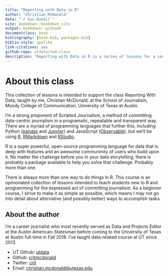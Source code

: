 ```yaml
--- 
title: "Reporting with Data in R"
author: "Christian McDonald"
date: "`r Sys.Date()`"
site: bookdown::bookdown_site
output: bookdown::gitbook
documentclass: book
bibliography: [book.bib, packages.bib]
biblio-style: apalike
link-citations: yes
github-repo: utdata/rwd-class
description: "Reporting with Data in R is a series of lessons for a course in the School of Journalism, Moody College of Communication at the University of Texas at Austin. It is taught by Christian McDonald."
---
```


# About this class

This collection of lessons is intended to support the class Reporting With Data, taught by me, Christian McDonald, at the School of Journalism, Moody College of Communication, University of Texas at Austin.

I'm a strong proponent of Scripted Journalism, a method of committing data-centric journalism in a programatic, repeatable and transparent way. There are a myriad of programming languages that further this, including Python ([pandas](https://pandas.pydata.org/) and [Jupyter](https://jupyter.org/)) and JavaScript ([Observable](https://beta.observablehq.com/)), but we'll be using [R](https://www.r-project.org/), [RMarkdown](https://rmarkdown.rstudio.com/) and [RStudio](https://www.rstudio.com/).

R is a super powerful, open-source programming language for data that is deep with features and an awesome communinity of users who build upon it. No matter the challenge before you in your data storytelling, there is probably a package available to help you solve that challenge. Probably more than one.

There is always more than one way to do things in R. This course is an opinionated collection of lessons intended to teach students new to R and programming for the expressed act of committing journalism. As a beginner course, I strive to make it as simple as possible, which means I may not go into detail about alternative (and possibly better) ways to accomplish tasks.

## About the author {-}

I'm a career journalist who most recently served as Data and Projects Editor at the Austin American-Statesman before coming to the University of Texas at Austin full-time in Fall 2018. I've taught data-related course at UT since 2013.

- UT Github: [utdata](https://github.com/utdata)
- Github: [critmcdonald](https://github.com/critmcdonald?tab=repositories)
- Twitter: [crit](https://twitter.com/crit)
- Email: <christian.mcdonald@utexas.edu>
